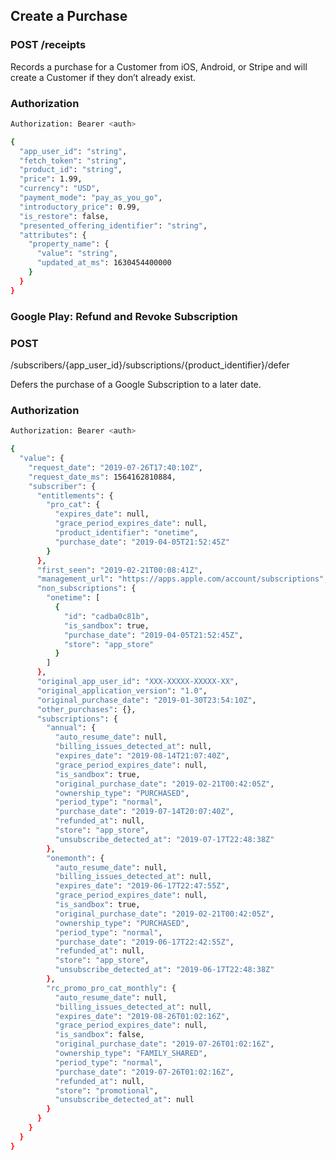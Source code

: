 ## Create a Purchase

### POST /receipts

Records a purchase for a Customer from iOS, Android, or Stripe and will create a Customer if they don’t already exist.

### Authorization

```bash
Authorization: Bearer <auth>

{
  "app_user_id": "string",
  "fetch_token": "string",
  "product_id": "string",
  "price": 1.99,
  "currency": "USD",
  "payment_mode": "pay_as_you_go",
  "introductory_price": 0.99,
  "is_restore": false,
  "presented_offering_identifier": "string",
  "attributes": {
    "property_name": {
      "value": "string",
      "updated_at_ms": 1630454400000
    }
  }
}
```

### Google Play: Refund and Revoke Subscription

### POST 
/subscribers/{app_user_id}/subscriptions/{product_identifier}/defer

<div> Defers the purchase of a Google Subscription to a later date.</div>

### Authorization

```bash
Authorization: Bearer <auth>

{
  "value": {
    "request_date": "2019-07-26T17:40:10Z",
    "request_date_ms": 1564162810884,
    "subscriber": {
      "entitlements": {
        "pro_cat": {
          "expires_date": null,
          "grace_period_expires_date": null,
          "product_identifier": "onetime",
          "purchase_date": "2019-04-05T21:52:45Z"
        }
      },
      "first_seen": "2019-02-21T00:08:41Z",
      "management_url": "https://apps.apple.com/account/subscriptions",
      "non_subscriptions": {
        "onetime": [
          {
            "id": "cadba0c81b",
            "is_sandbox": true,
            "purchase_date": "2019-04-05T21:52:45Z",
            "store": "app_store"
          }
        ]
      },
      "original_app_user_id": "XXX-XXXXX-XXXXX-XX",
      "original_application_version": "1.0",
      "original_purchase_date": "2019-01-30T23:54:10Z",
      "other_purchases": {},
      "subscriptions": {
        "annual": {
          "auto_resume_date": null,
          "billing_issues_detected_at": null,
          "expires_date": "2019-08-14T21:07:40Z",
          "grace_period_expires_date": null,
          "is_sandbox": true,
          "original_purchase_date": "2019-02-21T00:42:05Z",
          "ownership_type": "PURCHASED",
          "period_type": "normal",
          "purchase_date": "2019-07-14T20:07:40Z",
          "refunded_at": null,
          "store": "app_store",
          "unsubscribe_detected_at": "2019-07-17T22:48:38Z"
        },
        "onemonth": {
          "auto_resume_date": null,
          "billing_issues_detected_at": null,
          "expires_date": "2019-06-17T22:47:55Z",
          "grace_period_expires_date": null,
          "is_sandbox": true,
          "original_purchase_date": "2019-02-21T00:42:05Z",
          "ownership_type": "PURCHASED",
          "period_type": "normal",
          "purchase_date": "2019-06-17T22:42:55Z",
          "refunded_at": null,
          "store": "app_store",
          "unsubscribe_detected_at": "2019-06-17T22:48:38Z"
        },
        "rc_promo_pro_cat_monthly": {
          "auto_resume_date": null,
          "billing_issues_detected_at": null,
          "expires_date": "2019-08-26T01:02:16Z",
          "grace_period_expires_date": null,
          "is_sandbox": false,
          "original_purchase_date": "2019-07-26T01:02:16Z",
          "ownership_type": "FAMILY_SHARED",
          "period_type": "normal",
          "purchase_date": "2019-07-26T01:02:16Z",
          "refunded_at": null,
          "store": "promotional",
          "unsubscribe_detected_at": null
        }
      }
    }
  }
}